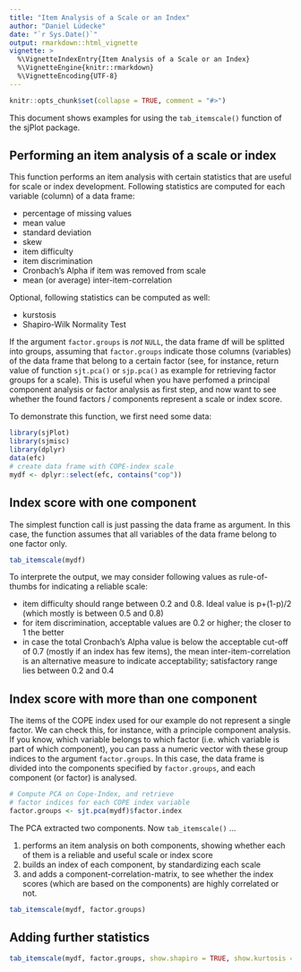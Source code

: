 ```yaml
---
title: "Item Analysis of a Scale or an Index"
author: "Daniel Lüdecke"
date: "`r Sys.Date()`"
output: rmarkdown::html_vignette
vignette: >
  %\VignetteIndexEntry{Item Analysis of a Scale or an Index}
  %\VignetteEngine{knitr::rmarkdown}
  %\VignetteEncoding{UTF-8}
---
```


```r
knitr::opts_chunk$set(collapse = TRUE, comment = "#>")
```

This document shows examples for using the `tab_itemscale()` function of the sjPlot package.

## Performing an item analysis of a scale or index

This function performs an item analysis with certain statistics that are useful for scale or index development. Following statistics are computed for each variable (column) of a data frame:

* percentage of missing values
* mean value
* standard deviation
* skew
* item difficulty
* item discrimination
* Cronbach's Alpha if item was removed from scale
* mean (or average) inter-item-correlation

Optional, following statistics can be computed as well:

* kurstosis
* Shapiro-Wilk Normality Test

If the argument `factor.groups` is _not_ `NULL`, the data frame df will be splitted into groups, assuming that `factor.groups` indicate those columns (variables) of the data frame that belong to a certain factor (see, for instance, return value of function `sjt.pca()` or `sjp.pca()` as example for retrieving factor groups for a scale). This is useful when you have perfomed a principal component analysis or factor analysis as first step, and now want to see whether the found factors / components represent a scale or index score.

To demonstrate this function, we first need some data:

```r
library(sjPlot)
library(sjmisc)
library(dplyr)
data(efc)
# create data frame with COPE-index scale
mydf <- dplyr::select(efc, contains("cop"))
```

## Index score with one component

The simplest function call is just passing the data frame as argument. In this case, the function assumes that all variables of the data frame belong to one factor only.

```r
tab_itemscale(mydf)
```

To interprete the output, we may consider following values as rule-of-thumbs for indicating a reliable scale:

* item difficulty should range between 0.2 and 0.8. Ideal value is p+(1-p)/2 (which mostly is between 0.5 and 0.8)
* for item discrimination, acceptable values are 0.2 or higher; the closer to 1 the better
* in case the total Cronbach's Alpha value is below the acceptable cut-off of 0.7 (mostly if an index has few items), the mean inter-item-correlation is an alternative measure to indicate acceptability; satisfactory range lies between 0.2 and 0.4

## Index score with more than one component

The items of the COPE index used for our example do not represent a single factor. We can check this, for instance, with a principle component analysis. If you know, which variable belongs to which factor (i.e. which variable is part of which component), you can pass a numeric vector with these group indices to the argument `factor.groups`. In this case, the data frame is divided into the components specified by `factor.groups`, and each component (or factor) is analysed.

```r
# Compute PCA on Cope-Index, and retrieve 
# factor indices for each COPE index variable
factor.groups <- sjt.pca(mydf)$factor.index
```

The PCA extracted two components. Now `tab_itemscale()` ...

1. performs an item analysis on both components, showing whether each of them is a reliable and useful scale or index score
2. builds an index of each component, by standardizing each scale
3. and adds a component-correlation-matrix, to see whether the index scores (which are based on the components) are highly correlated or not.

```r
tab_itemscale(mydf, factor.groups)
```

## Adding further statistics

```r
tab_itemscale(mydf, factor.groups, show.shapiro = TRUE, show.kurtosis = TRUE)
```

